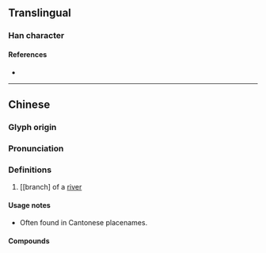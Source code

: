 {{character info}}
==Translingual==

===Han character===
{{Han char|rn=85|rad=水|as=10|sn=13|four=37161|canj=EBCR,XEBCR|ids=⿰氵⿱㓁𢀛}}

====References====
* {{Han ref|kx=0643.241|dkj=18059|hdz=31709.070|uh=6ED8|ud=28376|bh=DE5D|bd=56925}}

----

==Chinese==
{{zh-forms|alt=𬈯,漖}}

===Glyph origin===
{{rfe|zh|weird right-side component; could it be related to 窖?}}

===Pronunciation===
{{zh-pron
|m=jiào
|c=gaau3
|mn-t=ga3
|mc=
|oc=
|cat=pn
}}

===Definitions===
{{zh-hanzi}}

# {{lb|zh|Cantonese|Teochew}} [[branch] of a [[river]] {{attn|yue|or is it different in Cantonese and Teochew?}} {{attn|zhx-teo}}

====Usage notes====
* Often found in Cantonese placenames.

====Compounds====
{{zh-der|大埔滘|新滘|廈滘|滘西洲|滘口|瀝滘|北滘|滘心|道滘|赤沙滘|茶滘|雙滘|玉滘|馬滘|倫滘|思賢滘|倫教}}

{{attn|zhx-teo|also Teochew? [[s:Page:Dictionary_of_the_Swatow_dialect.djvu/235]]}}
